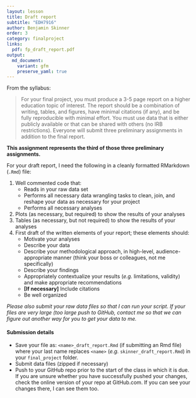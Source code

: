 ```yaml
---
layout: lesson
title: Draft report
subtitle: "EDH7916"
author: Benjamin Skinner
order: 3
category: finalproject
links:
  pdf: fp_draft_report.pdf
output:
  md_document:
    variant: gfm
    preserve_yaml: true
---
```


From the syllabus:

> For your final project, you must produce a 3-5 page report on a higher
> education topic of interest. The report should be a combination of
> writing, tables, and figures, have minimal citations (if any), and be
> fully reproducible with minimal effort. You must use data that is
> either publicly available or that can be shared with others (no IRB
> restrictions). Everyone will submit three preliminary assignments in
> addition to the final report.

**This assignment represents the third of those three preliminary
assignments.**

For your draft report, I need the following in a cleanly formatted
RMarkdown (`.Rmd`) file:

1. Well commented code that:
   - Reads in your raw data set
   - Performs all necessary data wrangling tasks to clean, join, and
     reshape your data as necessary for your project
   - Performs all necessary analyses
1. Plots (as necessary, but required) to show the results of your analyses
1. Tables (as necessary, but not required) to show the results of your
   analyses
1. First draft of the written elements of your report; these elements
   should:
   - Motivate your analyses
   - Describe your data
   - Describe your methodological approach, in high-level,
     audience-appropriate manner (think your boss or colleagues, not
     me specifically)
   - Describe your findings
   - Appropriately contextualize your results (_e.g._ limitations,
     validity) and make appropriate recommendations
   - **[If necessary]** Include citations
   - Be well organized

_Please also submit your raw data files so that I can run your
script. If your files are very large (too large push to GitHub,
contact me so that we can figure out another way for you to get your
data to me._

#### Submission details

- Save your file as: `<name>_draft_report.Rmd` (if submitting an Rmd
  file) where your last name replaces `<name>` (_e.g._
  `skinner_draft_report.Rmd`) in your `final_project` folder.
- Submit data files (zipped if necessary)
- Push to your GitHub repo prior to the start of the class in which it
  is due. If you are unsure whether you have successfully pushed your
  changes, check the online version of your repo at GitHub.com. If you
  can see your changes there, I can see them too.
